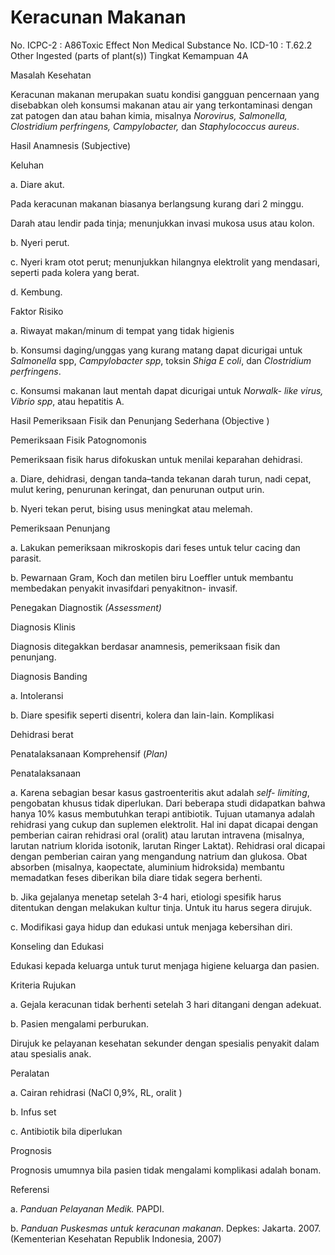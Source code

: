 # Keracunan Makanan

No. ICPC-2 : A86Toxic Effect Non Medical Substance No. ICD-10 : T.62.2 Other Ingested (parts of plant(s)) Tingkat Kemampuan 4A

Masalah Kesehatan

Keracunan makanan merupakan suatu kondisi gangguan pencernaan yang disebabkan oleh konsumsi makanan atau air yang terkontaminasi dengan zat patogen dan atau bahan kimia, misalnya _Norovirus, Salmonella, Clostridium perfringens, Campylobacter,_ dan _Staphylococcus aureus_.

Hasil Anamnesis (Subjective)

Keluhan

a. Diare akut.

Pada keracunan makanan biasanya berlangsung kurang dari 2 minggu.

Darah atau lendir pada tinja; menunjukkan invasi mukosa usus atau kolon.

b. Nyeri perut.

c. Nyeri kram otot perut; menunjukkan hilangnya elektrolit yang mendasari, seperti pada kolera yang berat.

d. Kembung.

Faktor Risiko

a. Riwayat makan/minum di tempat yang tidak higienis

b. Konsumsi daging/unggas yang kurang matang dapat dicurigai untuk _Salmonella_ spp, _Campylobacter spp_, toksin _Shiga E coli_, dan _Clostridium perfringens_.

c. Konsumsi makanan laut mentah dapat dicurigai untuk _Norwalk- like virus, Vibrio spp_, atau hepatitis A.

Hasil Pemeriksaan Fisik dan Penunjang Sederhana (Objective )

 

Pemeriksaan Fisik Patognomonis

Pemeriksaan fisik harus difokuskan untuk menilai keparahan dehidrasi.

a. Diare, dehidrasi, dengan tanda–tanda tekanan darah turun, nadi cepat, mulut kering, penurunan keringat, dan penurunan output urin.

b. Nyeri tekan perut, bising usus meningkat atau melemah.

Pemeriksaan Penunjang

a. Lakukan pemeriksaan mikroskopis dari feses untuk telur cacing dan parasit.

b. Pewarnaan Gram, Koch dan metilen biru Loeffler untuk membantu membedakan penyakit invasifdari penyakitnon- invasif.

Penegakan Diagnostik _(Assessment)_

Diagnosis Klinis

Diagnosis ditegakkan berdasar anamnesis, pemeriksaan fisik dan penunjang.

Diagnosis Banding

a. Intoleransi

b. Diare spesifik seperti disentri, kolera dan lain-lain. Komplikasi

Dehidrasi berat

Penatalaksanaan Komprehensif (_Plan)_

Penatalaksanaan

a. Karena sebagian besar kasus gastroenteritis akut adalah _self- limiting_, pengobatan khusus tidak diperlukan. Dari beberapa studi didapatkan bahwa hanya 10% kasus membutuhkan terapi antibiotik. Tujuan utamanya adalah rehidrasi yang cukup dan suplemen elektrolit. Hal ini dapat dicapai dengan pemberian cairan rehidrasi oral (oralit) atau larutan intravena (misalnya, larutan natrium klorida isotonik, larutan Ringer Laktat). Rehidrasi oral dicapai dengan pemberian cairan yang mengandung natrium dan glukosa. Obat absorben (misalnya, kaopectate, aluminium hidroksida) membantu memadatkan feses diberikan bila diare tidak segera berhenti.

 

b. Jika gejalanya menetap setelah 3-4 hari, etiologi spesifik harus ditentukan dengan melakukan kultur tinja. Untuk itu harus segera dirujuk.

c. Modifikasi gaya hidup dan edukasi untuk menjaga kebersihan diri.

Konseling dan Edukasi

Edukasi kepada keluarga untuk turut menjaga higiene keluarga dan pasien.

Kriteria Rujukan

a. Gejala keracunan tidak berhenti setelah 3 hari ditangani dengan adekuat.

b. Pasien mengalami perburukan.

Dirujuk ke pelayanan kesehatan sekunder dengan spesialis penyakit dalam atau spesialis anak.

Peralatan

a. Cairan rehidrasi (NaCl 0,9%, RL, oralit )

b. Infus set

c. Antibiotik bila diperlukan

Prognosis

Prognosis umumnya bila pasien tidak mengalami komplikasi adalah bonam.

Referensi

a. _Panduan Pelayanan Medik._ PAPDI.

b. _Panduan Puskesmas untuk keracunan makanan_. Depkes: Jakarta. 2007. (Kementerian Kesehatan Republik Indonesia, 2007)
